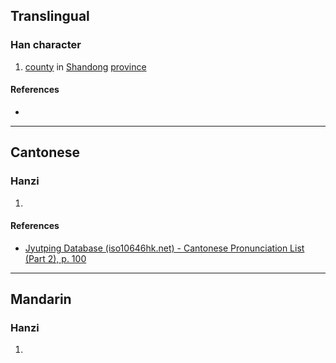 {{character info/new}}
==Translingual==

===Han character===
{{Han char|rn=46|rad=山|as=09|sn=12|four=|canj=UOMN,XUOMN|ids=⿱山俞}}

# [[county]] in [[Shandong]] [[province]]

====References====
* {{Han ref|kx=0316.381|hdz=10787.210|uh=5D5B|ud=23899}}

----

==Cantonese==

===Hanzi===
{{yue-hanzi|jyut=[[jyu4]]|y=yu4}}

# {{defn|lang=yue|sort=山09}}

====References====
* [http://www.iso10646hk.net/jp/document/download.jsp Jyutping Database (iso10646hk.net) - Cantonese Pronunciation List (Part 2), p. 100]

----

==Mandarin==

===Hanzi===
{{cmn-hanzi|pin=[[yú]] ([[yu2]])|wg=yü<sup>2</sup>}}

# {{defn|lang=cmn|sort=山09}}